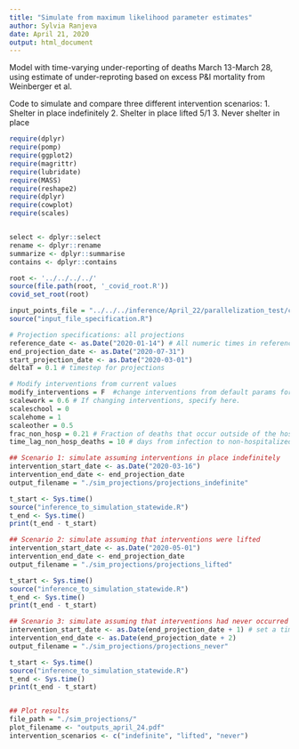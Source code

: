 ```yaml
---
title: "Simulate from maximum likelihood parameter estimates"
author: Sylvia Ranjeva
date: April 21, 2020
output: html_document
---
```

Model with time-varying under-reporting of deaths March 13-March 28, using estimate of under-reproting based on excess P&I mortality from Weinberger et al.

Code to simulate and compare three different intervention scenarios:
1. Shelter in place indefinitely
2. Shelter in place lifted 5/1
3. Never shelter in place

```r
require(dplyr)
require(pomp)
require(ggplot2)
require(magrittr)
require(lubridate)
require(MASS)
require(reshape2)
require(dplyr)
require(cowplot)
require(scales)


select <- dplyr::select
rename <- dplyr::rename
summarize <- dplyr::summarise
contains <- dplyr::contains

root <- '../../../../'
source(file.path(root, '_covid_root.R'))
covid_set_root(root)

input_points_file = "../../../inference/April_22/parallelization_test/consolidated.sample_from_surface.csv"
source("input_file_specification.R")

# Projection specifications: all projections
reference_date <- as.Date("2020-01-14") # All numeric times in reference to this date 
end_projection_date <- as.Date("2020-07-31")
start_projection_date <- as.Date("2020-03-01")
deltaT = 0.1 # timestep for projections 

# Modify interventions from current values 
modify_interventions = F  #change interventions from default params for projections?
scalework = 0.6 # If changing interventions, specify here. 
scaleschool = 0 
scalehome = 1
scaleother = 0.5
frac_non_hosp = 0.21 # Fraction of deaths that occur outside of the hospital
time_lag_non_hosp_deaths = 10 # days from infection to non-hospitalized deaths

## Scenario 1: simulate assuming interventions in place indefinitely 
intervention_start_date <- as.Date("2020-03-16")
intervention_end_date <- end_projection_date
output_filename = "./sim_projections/projections_indefinite"

t_start <- Sys.time()
source("inference_to_simulation_statewide.R")
t_end <- Sys.time()
print(t_end - t_start)

## Scenario 2: simulate assuming that interventions were lifted 
intervention_start_date <- as.Date("2020-05-01")
intervention_end_date <- end_projection_date
output_filename = "./sim_projections/projections_lifted"

t_start <- Sys.time()
source("inference_to_simulation_statewide.R")
t_end <- Sys.time()
print(t_end - t_start)

## Scenario 3: simulate assuming that interventions had never occurred
intervention_start_date <- as.Date(end_projection_date + 1) # set a time after the end of simulations
intervention_end_date <- as.Date(end_projection_date + 2)
output_filename = "./sim_projections/projections_never"

t_start <- Sys.time()
source("inference_to_simulation_statewide.R")
t_end <- Sys.time()
print(t_end - t_start)


## Plot results 
file_path = "./sim_projections/"
plot_filename <- "outputs_april_24.pdf"
intervention_scenarios <- c("indefinite", "lifted", "never")


```

